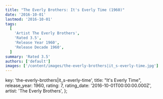 ```yaml
---
title: "The Everly Brothers: It's Everly Time (1960)"
date: '2016-10-01'
lastmod: '2016-10-01'
tags:
  [
    'Artist The Everly Brothers',
    'Rated 3.5',
    'Release Year 1960',
    'Release Decade 1960',
  ]
summary: 'Rated 3.5'
authors: ['default']
images: ['/content/images/the-everly-brothers|it_s-everly-time.jpg']
---
```


  key: 'the-everly-brothers|it_s-everly-time',
  title: "It's Everly Time",
  release_year: 1960,
  rating: 7,
  rating_date: '2016-10-01T00:00:00.000Z',
  artist: 'The Everly Brothers',
};

<MusicRating data={data} />
